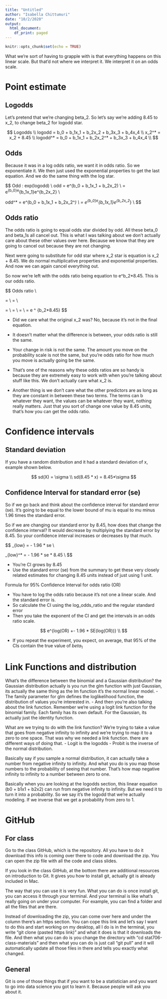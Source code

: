 ```yaml
---
title: "Untitled"
author: "Isabella Chittumuri"
date: "10/2/2020"
output:
  html_document:
    df_print: paged
---
```


```r
knitr::opts_chunk$set(echo = TRUE)
```

What we're sort of having to grapple with is that everything happens on this linear scale. But that'd not where we interpret it. We interpret it on an odds scale. 

# Point estimate

## Logodds

Let's pretend that we're changing beta_2. So let’s say we're adding 8.45 to x_2, to change beta_2 for logodd star.

$$
Logodds \\
logodd = b_0 + b_1x_1 + b_2x_2 + b_3x_3 + b_4x_4 \\
x_2^* = x_2 + 8.45 \\
logodd^* = b_0 + b_1x_1 + b_2x_2^* + b_3x_3 + b_4x_4 \\
$$

## Odds

Because it was in a log odds ratio, we want it in odds ratio. So we exponentiate it. We then just used the exponential properties to get the last equation. And we do the same thing with the log star.  

$$
Odd : exp(logodd) \\
odd = e^(b_0 + b_1x_1 + b_2x_2) \\
    = e^{b_0}e^{b_1x_1}e^{b_2x_2} \\

odd^* = e^(b_0 + b_1x_1 + b_2x_2^*) \\
    = e^{b_0}e^{b_1x_1}e^{b_2x_2^*} \\
$$

## Odds ratio

The odds ratio is going to equal odds star divided by odd. All these beta_0 and beta_1s all cancel out. This is what I was talking about we don’t actually care about these other values over here. Because we know that they are going to cancel out because they are not changing. 

Next were going to substitute for odd star where x_2 star is equation is x_2 + 8.45. We do normal multiplicative properties and exponential properties. And now we can again cancel everything out. 

So now we're left with the odds ratio being equation to e^b_2*8.45. This is our odds ratio. 

$$
Odds ratio \\

\frac{odd^*}{odd} = \frac{e^{b_0}e^{b_1x_1}e^{b_2x_2^*}}{e^{b_0}e^{b_1x_1}e^{b_2x_2}} \\
\frac{odd^*}{odd} = \frac{e^{b_2x_2^*}}{e^{b_2x_2}} \\

\frac{odd^*}{odd} = \frac{e^{b_2(x_2 + 8.45)}}{e^{b_2x_2}} \\
= \frac{e^{b_2x_2 + b_2*8.45)}}{e^{b_2x_2}} \\
= \frac{e^{b_2x_2} e^{b_2*8.45}}{e^{b_2x_2}} \\
= e ^ {b_2*8.45}
$$

- Did we care what the original x_2 was? No, because it’s not in the final equation.
- It doesn’t matter what the difference is between, your odds ratio is still the same. 
- Your change in risk is not the same. The amount you move on the probability scale is not the same, but you're odds ratio for how much you move is actually going be the same. 
- That's one of the reasons why these odds ratios are so handy is because they are extremely easy to work with when you're talking about stuff like this. We don’t actually care what x_2 is. 

- Another thing is we don’t care what the other predictors are as long as they are constant in between these two terms. The terms can b whatever they want, the values can be whatever they want, nothing really matters. Just that you sort of change one value by 8.45 units, that’s how you can get the odds ratio.

# Confidence intervals

## Standard deviation

If you have a random distribution and it had a standard deviation of x, example shown below.

$$
sd(X) = \sigma \\
sd(8.45 * x) = 8.45*\sigma
$$

## Confidence Interval for standard error (se)

So if we go back and think about the confidence interval for standard error (se). It’s going to be equal to the lower bound of mu is equal to mu minus 1.96 times the standard error. 

So if we are changing our standard error by 8.45, how does that change the confidence interval? It would decrease by multiplying the standard error by 8.45. So your confidence interval increases or decreases by that much. 

$$ 
\mu_{low} = \mu - 1.96 * se \\

\mu_{low}^* = \mu - 1.96 * se * 8.45 \\
$$

- You're CI grows by 8.45
- Use the standard error (se) from the summary to get these very closely related estimates for changing 8.45 units instead of just using 1 unit. 

Formula for 95% Confidence Interval for odds ratio (OR) 

- You have to log the odds ratio because it's not one a linear scale. And the standard error is. 
- So calculate the CI using the log_odds_ratio and the regular standard error
- Then you take the exponent of the CI and get the intervals in an odds ratio scale.

$$
e^{log(OR) +- 1.96 * SE(log(OR))} \\
$$

- If you repeat the experiment, you expect, on average, that 95% of the CIs contain the true value of $beta_1$

# Link Functions and distribution

What’s the difference between the binomial and a Gaussian distribution? the Gaussian distribution actually is you run the glm function with just Gaussian, its actually the same thing as the lm function it's the normal linear model.
- The family parameter for glm defines the loglikelihood function, the distribution of values you're interested in. 
- And then you're also talking about the link function. Remember we’re using a logit link function for the binomial family. Each family has its own default. For the Gaussian, its actually just the identity function. 

What are we trying to do with the link function? We're trying to take a value that goes from negative infinity to infinity and we're trying to map it to a zero to one space. That was why we needed a link function. there are different ways of doing that.
- Logit is the logodds
- Probit is the inverse of the normal distribution. 

Basically say if you sample a normal distribution, it can actually take a number from negative infinity to infinity. And what you do is you map those numbers to the probability of seeing that number. That's how map negative infinity to infinity to a number between zero to one.

Basically when you are looking at the logodds section, this linear equation (b0 + b1x1 + b2x2) can run from negative infinity to infinity. But we need it to turn it into a probability. So we say it's the logodd that we're actually modeling. If we inverse that we get a probability from zero to 1. 

# GitHub

## For class

Go to the class GitHub, which is the repository. All you have to do it download this info is coming over there to code and download the zip. You can open the zip file with all the code and class slides. 

If you look in the class GitHub, at the bottom there are additional resources on introduction to Git. It gives you how to install git, actually git is already included in Mac. 

The way that you can use it is very fun. What you can do is once install git, you can access it through your terminal. And your terminal is like what's really going on under your computer. For example, you can find a folder and all the files that are there. 

Instead of downloading the zip, you can come over here and under the column there's an https section. You can cope this link and let's say I want to do this and start working on my desktop, all I do is in the terminal, you write "git clone (pasted https link)" and what it does is that it downloads the file. 
And then what you can do is you change the directory with "cd stat706-class-materials" and then what you can do is just call "git pull" and it will automatically update all those files in there and tells you exactly what changed.

## General

Git is one of those things that if you want to be a statistician and you want to go into data science you got to learn it. Because people will ask you about it. 







